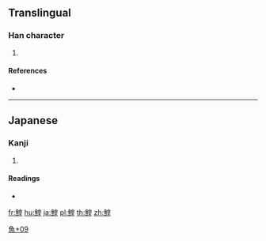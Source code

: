 {{character info/new}}
==Translingual==

===Han character===
{{Han char|rn=195|rad=魚|as=09|sn=20|four=|canj=NFJMG}}

# {{defn|Han|sort=魚09}}

====References====
* {{Han ref|kx=1475.161|dkj=46355|hdz=74703.151|uh=9C18|ud=39960}}

----

==Japanese==

===Kanji===
{{ja-kanji|grade=|rs=魚09}}

# {{defn|lang=ja|sort=魚09}}

====Readings====
* {{ja-readings|on=|kun=[[むろあじ]] (muroaji)}}

[[Category:Japanese-only CJKV Characters|魚+09]]

[[fr:鰘]]
[[hu:鰘]]
[[ja:鰘]]
[[pl:鰘]]
[[th:鰘]]
[[zh:鰘]]